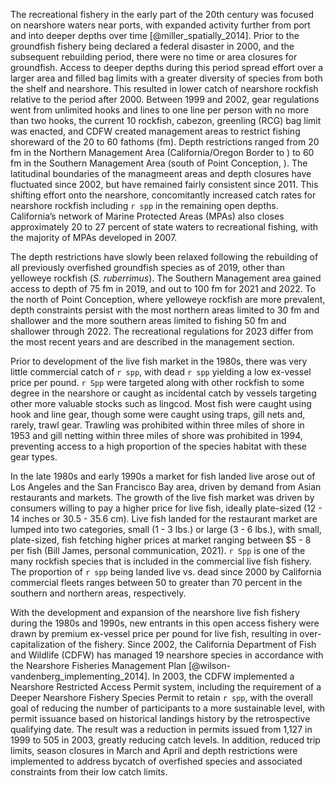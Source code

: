 The recreational fishery in the early part of the 20th century was focused on nearshore waters near ports, with expanded activity further from port and into deeper depths over time [@miller_spatially_2014]. Prior to the groundfish fishery being declared a federal disaster in 2000, and the subsequent rebuilding period, there were no time or area closures for groundfish. Access to deeper depths during this period spread effort over a larger area and filled bag limits with a greater diversity of species from both the shelf and nearshore. This resulted in lower catch of nearshore rockfish relative to the period after 2000. Between 1999 and 2002, gear regulations went from unlimited hooks and lines to one line per person with no more than two hooks, the current 10 rockfish, cabezon, greenling (RCG) bag limit was enacted, and CDFW created  management areas to restrict fishing shoreward of the 20 to 60 fathoms (fm). Depth restrictions ranged from 20 fm in the Northern Management Area (California/Oregon Border to \CapeM) to 60 fm in the Southern Management Area (south of Point Conception, \PtC). The latitudinal boundaries of the managmeent areas and depth closures have fluctuated since 2002, but have remained fairly consistent since 2011. This shifting effort onto the nearshore, concomitantly increased catch rates for nearshore rockfish including `r spp` in the remaining open depths. California's network of Marine Protected Areas (MPAs) also closes approximately 20 to 27 percent of state waters to recreational fishing, with the majority of MPAs developed in 2007.

The depth restrictions have slowly been relaxed following the rebuilding of all previously overfished groundfish species as of 2019, other than yelloweye rockfish (*S. ruberrimus*). The Southern Management area gained access to depth of 75 fm in 2019, and out to 100 fm for 2021 and 2022. To the north of Point Conception, where yelloweye rockfish are more prevalent, depth constraints persist with the most northern areas limited to 30 fm and shallower and the more southern areas limited to fishing 50 fm and shallower through 2022.  The recreational regulations for 2023 differ from the most recent years and are described in the management section. 

Prior to development of the live fish market in the 1980s, there was very little commercial catch of `r spp`, with dead `r spp` yielding a low ex-vessel price per pound. `r Spp` were targeted along with other rockfish to some degree in the nearshore or caught as incidental catch by vessels targeting other more valuable stocks such as lingcod.  Most fish were caught using hook and line gear, though some were caught using traps, gill nets and, rarely, trawl gear. Trawling was prohibited within three miles of shore in 1953 and gill netting within three miles of shore was prohibited in 1994, preventing access to a high proportion of the species habitat with these gear types. 

In the late 1980s and early 1990s a market for fish landed live arose out of Los Angeles and the San Francisco Bay area, driven by demand from Asian restaurants and markets. The growth of the live fish market was driven by consumers willing to pay a higher price for live fish, ideally plate-sized (12 - 14 inches or 30.5 - 35.6 cm). Live fish landed for the restaurant market are lumped into two categories, small (1 - 3 lbs.) or large (3 - 6 lbs.), with small, plate-sized, fish fetching higher prices at market ranging between $5 - 8 per fish (Bill James, personal communication, 2021). `r Spp` is one of the many rockfish species that is included in the commercial live fish fishery. The proportion of `r spp` being landed live vs. dead since 2000 by California commercial fleets ranges between 50 to greater than 70 percent in the southern and northern areas, respectively. 
 
With the development and expansion of the nearshore live fish fishery during the 1980s and 1990s, new entrants in this open access fishery were drawn by premium ex-vessel price per pound for live fish, resulting in over-capitalization of the fishery. Since 2002, the California Department of Fish and Wildlife (CDFW) has managed 19 nearshore species in accordance with the Nearshore Fisheries Management Plan [@wilson-vandenberg_implementing_2014]. In 2003, the CDFW implemented a Nearshore Restricted Access Permit system, including the requirement of a Deeper Nearshore Fishery Species Permit to retain `r spp`, with the overall goal of reducing the number of participants to a more sustainable level, with permit issuance based on historical landings history by the retrospective qualifying date.  The result was a reduction in permits issued from 1,127 in 1999 to 505 in 2003, greatly reducing catch levels. In addition, reduced trip limits, season closures in March and April and depth restrictions were implemented to address bycatch of overfished species and associated constraints from their low catch limits.   
 
 